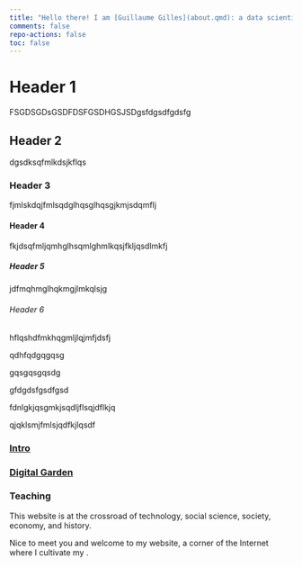 ```yaml
---
title: "Hello there! I am [Guillaume Gilles](about.qmd): a data scientist, adjunct professor, and open-source contributor"
comments: false
repo-actions: false
toc: false
---
```


# Header 1

FSGDSGDsGSDFDSFGSDHGSJSDgsfdgsdfgdsfg

## Header 2

dgsdksqfmlkdsjkflqs

### Header 3

fjmlskdqjfmlsqdglhqsglhqsgjkmjsdqmflj

#### Header 4

fkjdsqfmljqmhglhsqmlghmlkqsjfkljqsdlmkfj

##### Header 5

jdfmqhmglhqkmgjlmkqlsjg

###### Header 6

hflqshdfmkhqgmljlqjmfjdsfj

::: {.callout-note}
qdhfqdgqgqsg
:::

::: {.callout-tip}
gqsgqsgqsdg
:::

::: {.callout-important}
gfdgdsfgsdfgsd
:::

::: {.callout-caution}
fdnlgkjqsgmkjsqdljflsqjdflkjq
:::

::: {.callout-warning}
qjqklsmjfmlsjqdfkjlqsdf
:::

### [Intro](about.qmd)

### [Digital Garden](digital-garden.qmd)

### Teaching


This website is at the crossroad of technology, social science, society, economy, and history.

Nice to meet you and welcome to my website, a corner of the Internet where I cultivate my .

